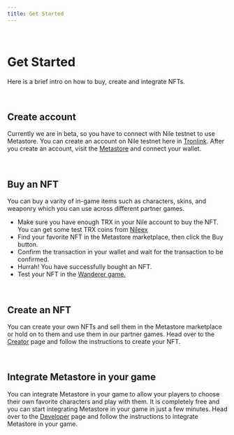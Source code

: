 ```yaml
---
title: Get Started
---
```


<br />

# Get Started

<p>Here is a brief intro on how to buy, create and integrate NFTs.</p>

<br />

## Create account

Currently we are in beta, so you have to connect with Nile testnet to use Metastore. You can create an account on Nile testnet here
in <a href="https://www.tronlink.org/" target="_blank">Tronlink</a>. After you create an account, visit the <a href="https://metastore.io/" target="_blank">Metastore</a> and
connect your wallet.

<br />

## Buy an NFT

You can buy a varity of in-game items such as characters, skins, and weaponry which you can use across different partner games.

- Make sure you have enough TRX in your Nile account to buy the NFT. You can get some test TRX coins from <a href="https://nileex.io/join/getJoinPageT" target="_blank">Nileex</a>
- Find your favorite NFT in the Metastore marketplace, then click the Buy button.
- Confirm the transaction in your wallet and wait for the transaction to be confirmed.
- Hurrah! You have successfully bought an NFT.
- Test your NFT in the <a href="https://demo.meta-store.in/" target="_blank">Wanderer game.</a>

<br />

## Create an NFT

You can create your own NFTs and sell them in the Metastore marketplace or hold on to them and use them in our partner games.
Head over to the <a href="/creator/creating-characters">Creator</a> page and follow the instructions to create your NFT.

<br />

## Integrate Metastore in your game

You can integrate Metastore in your game to allow your players to choose their own favorite characters and play with them.
It is completely free and you can start integrating Metastore in your game in just a few minutes.
Head over to the <a href="/developer/widget">Developer</a> page and follow the instructions to integrate Metastore in your game.
